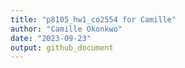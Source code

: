 ```yaml
---
title: "p8105_hw1_co2554 for Camille"
author: "Camille Okonkwo"
date: "2023-09-23"
output: github_document
---
```


